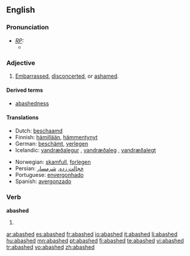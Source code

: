 ==English==

===Pronunciation===
* ''[[RP]]:''
** {{IPA|/əˈbæʃt/}}

===Adjective===
{{en-adj}}

# [[embarrassed|Embarrassed]], [[disconcerted]], or [[ashamed]].

====Derived terms====
* [[abashedness]]

====Translations====
{{trans-top|embarrassed}}
* Dutch: [[beschaamd]]
* Finnish: [[hämillään]], [[hämmentynyt]]
* German: [[beschämt]], [[verlegen]]
* Icelandic: [[vandræðalegur]] {{m}}, [[vandræðaleg]] {{f}}, [[vandræðalegt]] {{n}}
{{trans-mid}}
* Norwegian: [[skamfull]], [[forlegen]]
* Persian: [[خجالت زده]], [[شرمسار]]
* Portuguese: [[envergonhado]]
* Spanish: [[avergonzado]]
{{trans-bottom}}

===Verb===
'''abashed'''

# {{past of|[[abash]]}}

[[ar:abashed]]
[[es:abashed]]
[[fr:abashed]]
[[io:abashed]]
[[it:abashed]]
[[li:abashed]]
[[hu:abashed]]
[[mn:abashed]]
[[pt:abashed]]
[[fi:abashed]]
[[te:abashed]]
[[vi:abashed]]
[[tr:abashed]]
[[vo:abashed]]
[[zh:abashed]]